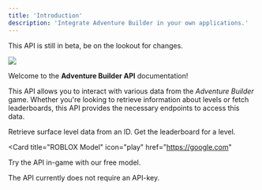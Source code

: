 ```yaml
---
title: 'Introduction'
description: 'Integrate Adventure Builder in your own applications.'
---
```

<Warning>This API is still in beta, be on the lookout for changes.</Warning>

<img
  src="/images/Image2.png"
/>

Welcome to the **Adventure Builder API** documentation! 

This API allows you to interact with various data from the *Adventure Builder* game. Whether you're looking to retrieve information about levels or fetch leaderboards, this API provides the necessary endpoints to access this data.

<CardGroup cols={2}>
  <Card
    title="Level Endpoint"
    icon="map"
    href="https://google.com"
  >
    Retrieve surface level data from an ID.
  </Card>
  <Card
    title="Leaderboard Endpoint"
    icon="trophy"
    href="https://google.com"
  >
    Get the leaderboard for a level.
  </Card>
</CardGroup>

<Card
  title="ROBLOX Model"
  icon="play"
  href="https://google.com"
>
  Try the API in-game with our free model.
</Card>

<Note>The API currently does not require an API-key.</Note>
